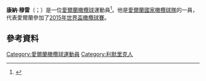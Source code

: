 {{expand|time=2015-11-22T03:11:28+00:00}}
'''康納·穆雷'''（{{lang-en|Conor Murray}}；{{bd|1989年|4月20日}}）是一位[[愛爾蘭|愛爾蘭]][[橄欖球|橄欖球]]運動員<ref>{{cite web|url=http://www.munsterrugby.ie/news/6622.php#.UtG-XdGYaM8|title=St. Munchin's College win Munster Schools Senior Cup|date=17 March 2006|work=munsterrugby.ie|accessdate=24 December 2011|deadurl=yes|archiveurl=https://web.archive.org/web/20140112000955/http://www.munsterrugby.ie/news/6622.php#.UtG-XdGYaM8|archivedate=2014年1月12日}}</ref>。他是[[愛爾蘭國家橄欖球隊|愛爾蘭國家橄欖球隊]]的一員，代表愛爾蘭參加了[[2015年世界盃橄欖球賽|2015年世界盃橄欖球賽]]。
==參考資料==
{{Reflist}}
[[Category:愛爾蘭橄欖球運動員|Category:愛爾蘭橄欖球運動員]]
[[Category:利默里克人|Category:利默里克人]]